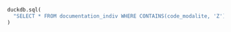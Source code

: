 ```python
duckdb.sql(
  "SELECT * FROM documentation_indiv WHERE CONTAINS(code_modalite, 'Z')"
)
```
